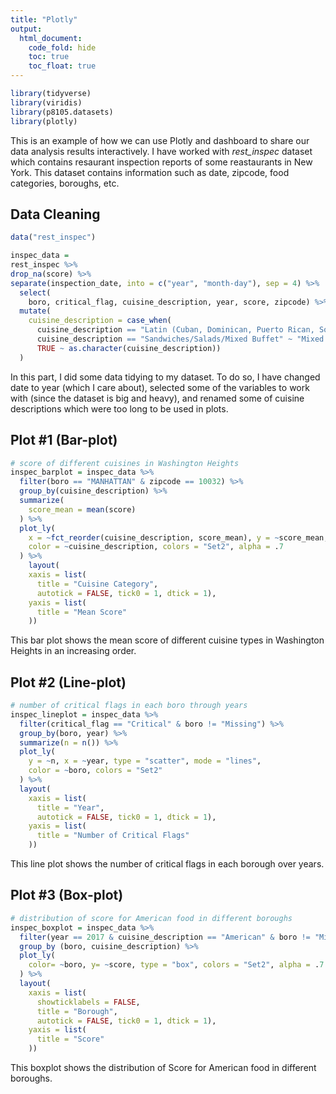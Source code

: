 ```yaml
---
title: "Plotly"
output: 
  html_document:
    code_fold: hide
    toc: true
    toc_float: true
---
```


```r

library(tidyverse)
library(viridis)
library(p8105.datasets)
library(plotly)
```
This is an example of how we can use Plotly and dashboard to share our data analysis results interactively. I have worked with _rest_inspec_ dataset which contains resaurant inspection reports of some reastaurants in New York. This dataset contains information such as date, zipcode, food categories, boroughs, etc.

## Data Cleaning
```r

data("rest_inspec")

inspec_data =
rest_inspec %>% 
drop_na(score) %>%
separate(inspection_date, into = c("year", "month-day"), sep = 4) %>% 
  select(
    boro, critical_flag, cuisine_description, year, score, zipcode) %>%
  mutate(
    cuisine_description = case_when(
      cuisine_description == "Latin (Cuban, Dominican, Puerto Rican, South & Central American)" ~ "Latin",
      cuisine_description == "Sandwiches/Salads/Mixed Buffet" ~ "Mixed Buffet",
      TRUE ~ as.character(cuisine_description))
  )
```
In this part, I did some data tidying to my dataset. To do so, I have changed date to year (which I care about), selected some of the variables to work with (since the dataset is big and heavy), and renamed some of cuisine descriptions which were too long to be used in plots.

## Plot #1 (Bar-plot)
```r

# score of different cuisines in Washington Heights
inspec_barplot = inspec_data %>%
  filter(boro == "MANHATTAN" & zipcode == 10032) %>% 
  group_by(cuisine_description) %>%
  summarize(
    score_mean = mean(score)
  ) %>% 
  plot_ly(
    x = ~fct_reorder(cuisine_description, score_mean), y = ~score_mean, type = "bar",
    color = ~cuisine_description, colors = "Set2", alpha = .7
  ) %>% 
    layout(
    xaxis = list(
      title = "Cuisine Category",
      autotick = FALSE, tick0 = 1, dtick = 1),
    yaxis = list(
      title = "Mean Score"
    ))
```
This bar plot shows the mean score of different cuisine types in Washington Heights in an increasing order.

## Plot #2 (Line-plot) 
```r

# number of critical flags in each boro through years
inspec_lineplot = inspec_data %>% 
  filter(critical_flag == "Critical" & boro != "Missing") %>% 
  group_by(boro, year) %>% 
  summarize(n = n()) %>% 
  plot_ly(
    y = ~n, x = ~year, type = "scatter", mode = "lines",
    color = ~boro, colors = "Set2"
  ) %>% 
  layout(
    xaxis = list(
      title = "Year",
      autotick = FALSE, tick0 = 1, dtick = 1),
    yaxis = list(
      title = "Number of Critical Flags"
    ))
```
This line plot shows the number of critical flags in each borough over years.

## Plot #3 (Box-plot)
```r

# distribution of score for American food in different boroughs
inspec_boxplot = inspec_data %>%
  filter(year == 2017 & cuisine_description == "American" & boro != "Missing") %>% 
  group_by (boro, cuisine_description) %>% 
  plot_ly(
    color= ~boro, y= ~score, type = "box", colors = "Set2", alpha = .7
  ) %>%
  layout(
    xaxis = list(
      showticklabels = FALSE,
      title = "Borough",
      autotick = FALSE, tick0 = 1, dtick = 1),
    yaxis = list(
      title = "Score"
    ))
```
This boxplot shows the distribution of Score for American food in different boroughs.